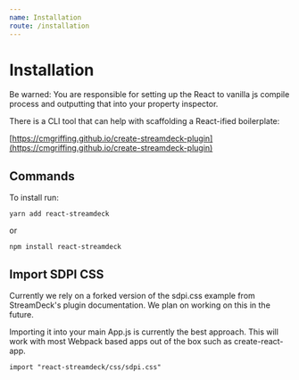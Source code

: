 ```yaml
---
name: Installation
route: /installation
---
```


# Installation

Be warned: You are responsible for setting up the React to vanilla js compile process and outputting that into your property inspector.

There is a CLI tool that can help with scaffolding a React-ified boilerplate:

[https://cmgriffing.github.io/create-streamdeck-plugin](https://cmgriffing.github.io/create-streamdeck-plugin)

## Commands

To install run:

```
yarn add react-streamdeck
```

or

```
npm install react-streamdeck
```

## Import SDPI CSS

Currently we rely on a forked version of the sdpi.css example from StreamDeck's plugin documentation. We plan on working on this in the future.

Importing it into your main App.js is currently the best approach. This will work with most Webpack based apps out of the box such as create-react-app.

```
import "react-streamdeck/css/sdpi.css"
```
